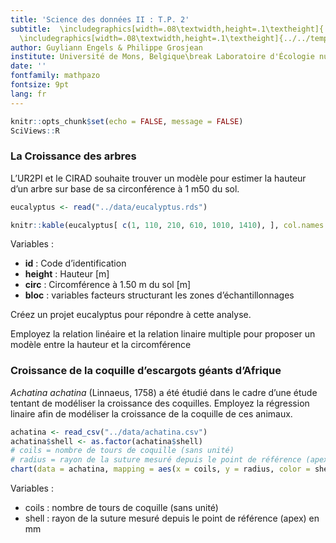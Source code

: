 ```yaml
---
title: 'Science des données II : T.P. 2'
subtitle:  \includegraphics[width=.08\textwidth,height=.1\textheight]{../../template/biodatascience.png}
  \includegraphics[width=.08\textwidth,height=.1\textheight]{../../template/SciViews-logo.pdf} \vfill Régression linéaire & regression linéaire multiple
author: Guyliann Engels & Philippe Grosjean
institute: Université de Mons, Belgique\break Laboratoire d'Écologie numérique des Milieux aquatiques\break \includegraphics[width=.08\textwidth,height=.1\textheight]{../../template/EcoNum-logo.pdf} \break \url{http://biodatascience-course.sciviews.org} \break \url{sdd@sciviews.org}
date: ''
fontfamily: mathpazo
fontsize: 9pt
lang: fr
---
```


```r
knitr::opts_chunk$set(echo = FALSE, message = FALSE)
SciViews::R
```


### La Croissance des arbres

L’UR2PI et le CIRAD souhaite trouver un modèle pour estimer la hauteur d’un arbre sur base de sa circonférence à 1 m50 du sol.

\columnsbegin
\columnlarge

```r
eucalyptus <- read("../data/eucalyptus.rds")

knitr::kable(eucalyptus[ c(1, 110, 210, 610, 1010, 1410), ], col.names = c("Code d'identification", "Hauteur", "Circonférence", "Bloc"),align = 'c', caption = "Quelques lignes du tableau de données eucalyptus")
```

\columnsmall

Variables\ : 

- **id**\ : Code d'identification
- **height**\ : Hauteur [m]
- **circ**\ : Circomférence à 1.50 m du sol [m]
- **bloc**\ : variables facteurs structurant les zones d'échantillonnages

\columnsend

Créez un projet eucalyptus pour répondre à cette analyse.

Employez la relation linéaire et la relation linaire multiple pour proposer un modèle entre la hauteur et la circomférence


### Croissance de la coquille d'escargots géants d’Afrique

*Achatina achatina* (Linnaeus, 1758) a été étudié dans le cadre d'une étude tentant de modéliser la croissance des coquilles. Employez la régression linaire afin de modéliser la croissance de la coquille de ces animaux. 

\columnsbegin
\columnlarge

```r
achatina <- read_csv("../data/achatina.csv")
achatina$shell <- as.factor(achatina$shell)
# coils = nombre de tours de coquille (sans unité)
# radius = rayon de la suture mesuré depuis le point de référence (apex) en mm
chart(data = achatina, mapping = aes(x = coils, y = radius, color = shell))+ geom_point()
```

\columnsmall

Variables\ : 

- coils\ : nombre de tours de coquille (sans unité)
- shell\ : rayon de la suture mesuré depuis le point de référence (apex) en mm

\columnsend
